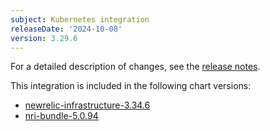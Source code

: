 ```yaml
---
subject: Kubernetes integration
releaseDate: '2024-10-08'
version: 3.29.6
---
```


For a detailed description of changes, see the [release notes](https://github.com/newrelic/nri-kubernetes/releases/tag/v3.29.6).

This integration is included in the following chart versions:
* [newrelic-infrastructure-3.34.6](https://github.com/newrelic/nri-kubernetes/releases/tag/newrelic-infrastructure-3.34.6)
* [nri-bundle-5.0.94](https://github.com/newrelic/helm-charts/releases/tag/nri-bundle-5.0.94)
